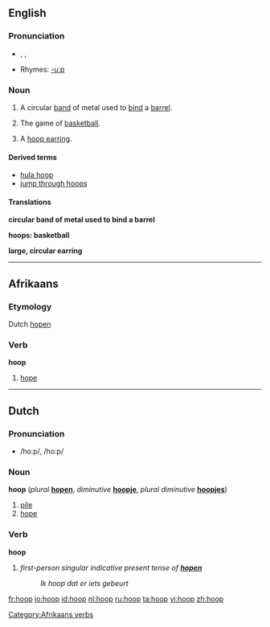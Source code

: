 {{see|hoop}}
==English==

===Pronunciation===
*{{AHD|ho͞op}}, {{IPA|/huːp/}}, {{SAMPA|/hu:p/}}
*Rhymes: [[Rhymes:English:-uːp|-uːp]]

===Noun===
{{en-noun}}

# A circular [[band]] of metal used to [[bind]] a [[barrel]].
# {{italbrac|plural}} The game of [[basketball]].
# A [[hoop earring]].

====Derived terms====
*[[hula hoop]]
*[[jump through hoops]]

====Translations====

'''circular band of metal used to bind a barrel'''
{{top}}
{{mid}}
{{bottom}}

'''hoops: basketball'''
{{top}}
{{mid}}
{{bottom}}

'''large, circular earring'''
{{top}}
{{mid}}
{{bottom}}


----

==Afrikaans==
===Etymology===
Dutch [[hopen]]
===Verb===
'''hoop'''

# [[hope]]

[[Category:Afrikaans verbs]]

----

==Dutch==
=== Pronunciation ===
*/hoːp/, /ho:p/

===Noun===
'''hoop''' (''plural'' '''[[hopen]]''', ''diminutive'' '''[[hoopje]]''', ''plural diminutive'' '''[[hoopjes]]''')

#[[pile]]
#[[hope]]

===Verb===
'''hoop'''
#''first-person singular indicative present tense of '''[[hopen]]'''''<!--[[hope]]-->
#:''Ik hoop dat er iets gebeurt''<!--provide a translation, please-->

[[fr:hoop]]
[[io:hoop]]
[[id:hoop]]
[[nl:hoop]]
[[ru:hoop]]
[[ta:hoop]]
[[vi:hoop]]
[[zh:hoop]]